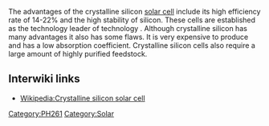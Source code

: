The advantages of the crystalline silicon [[solar cell]] include its high efficiency rate of 14-22% and the high stability of silicon. These cells are established as the technology leader of technology . Although crystalline silicon has many advantages it also has some flaws. It is very expensive to produce and has a low absorption coefficient. Crystalline silicon cells also require a large amount of highly purified feedstock. 
== Interwiki links ==

* [[Wikipedia:Crystalline silicon solar cell]]

[[Category:PH261]]
[[Category:Solar]]
{{stub}}